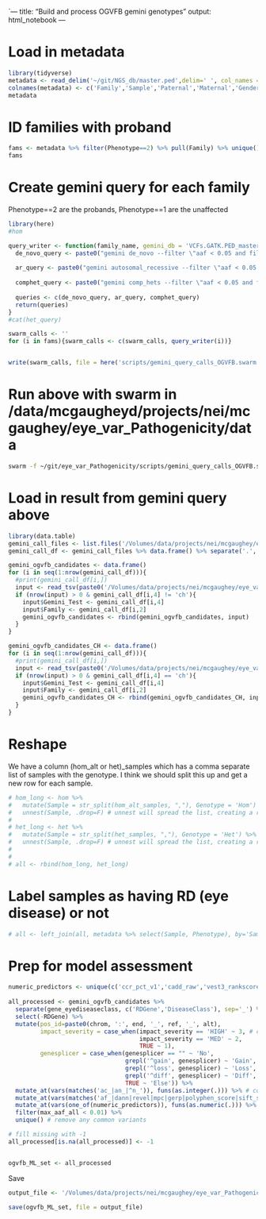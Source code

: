 `---
title: "Build and process OGVFB gemini genotypes"
output: html_notebook
---

# Load in metadata

```r
library(tidyverse)
metadata <- read_delim('~/git/NGS_db/master.ped',delim=' ', col_names = F) 
colnames(metadata) <- c('Family','Sample','Paternal','Maternal','Gender','Phenotype')
metadata
```

# ID families with proband
```r
fams <- metadata %>% filter(Phenotype==2) %>% pull(Family) %>% unique()
fams
```

# Create gemini query for each family
Phenotype==2 are the probands, Phenotype==1 are the unaffected
```r
library(here)
#hom 

query_writer <- function(family_name, gemini_db = 'VCFs.GATK.PED_master.gemini.db') {
  de_novo_query <- paste0("gemini de_novo --filter \"aaf < 0.05 and filter is NULL AND (aaf_esp_all < 0.01 AND aaf_1kg_all < 0.01 AND af_exac_all < 0.01  AND (is_coding=1 OR is_splicing=1)) OR impact_severity='HIGH' OR clinvar_sig LIKE '%patho%' \" --families ", family_name, ' ', gemini_db, ' > ogvfb_cohort_calls/', family_name, '.gemini.denovo')
  
  ar_query <- paste0("gemini autosomal_recessive --filter \"aaf < 0.05 and filter is NULL AND (aaf_esp_all < 0.01 AND aaf_1kg_all < 0.01 AND af_exac_all < 0.01  AND (is_coding=1 OR is_splicing=1)) OR impact_severity='HIGH' OR clinvar_sig LIKE '%patho%' \" --families ", family_name, ' ', gemini_db, ' > ogvfb_cohort_calls/', family_name, '.gemini.ar')
  
  comphet_query <- paste0("gemini comp_hets --filter \"aaf < 0.05 and filter is NULL AND (aaf_esp_all < 0.01 AND aaf_1kg_all < 0.01 AND af_exac_all < 0.01  AND (is_coding=1 OR is_splicing=1)) OR impact_severity='HIGH' OR clinvar_sig LIKE '%patho%' \" --families ", family_name, ' ', gemini_db, ' > ogvfb_cohort_calls/', family_name, '.gemini.ch')
  
  queries <- c(de_novo_query, ar_query, comphet_query)
  return(queries)
}
#cat(het_query)

swarm_calls <- ''
for (i in fams){swarm_calls <- c(swarm_calls, query_writer(i))}


write(swarm_calls, file = here('scripts/gemini_query_calls_OGVFB.swarm'))
```

# Run above with swarm in /data/mcgaugheyd/projects/nei/mcgaughey/eye_var_Pathogenicity/data
```bash
swarm -f ~/git/eye_var_Pathogenicity/scripts/gemini_query_calls_OGVFB.swarm --module=gemini
```


# Load in result from gemini query above
```r
library(data.table)
gemini_call_files <- list.files('/Volumes/data/projects/nei/mcgaughey/eye_var_Pathogenicity/data/ogvfb/ogvfb_cohort_calls/')
gemini_call_df <- gemini_call_files %>% data.frame() %>% separate('.', c('family','gemini','type'), sep = '\\.', remove=F)

gemini_ogvfb_candidates <- data.frame()
for (i in seq(1:nrow(gemini_call_df))){
  #print(gemini_call_df[i,])
  input <- read_tsv(paste0('/Volumes/data/projects/nei/mcgaughey/eye_var_Pathogenicity/data/ogvfb/ogvfb_cohort_calls/', gemini_call_df[i,1]))
  if (nrow(input) > 0 & gemini_call_df[i,4] != 'ch'){
    input$Gemini_Test <- gemini_call_df[i,4]
    input$Family <- gemini_call_df[i,2]
    gemini_ogvfb_candidates <- rbind(gemini_ogvfb_candidates, input)
  }
}

gemini_ogvfb_candidates_CH <- data.frame()
for (i in seq(1:nrow(gemini_call_df))){
  #print(gemini_call_df[i,])
  input <- read_tsv(paste0('/Volumes/data/projects/nei/mcgaughey/eye_var_Pathogenicity/data/ogvfb/ogvfb_cohort_calls/', gemini_call_df[i,1]))
  if (nrow(input) > 0 & gemini_call_df[i,4] == 'ch'){
    input$Gemini_Test <- gemini_call_df[i,4]
    input$Family <- gemini_call_df[i,2]
    gemini_ogvfb_candidates_CH <- rbind(gemini_ogvfb_candidates_CH, input)
  }
}
```

# Reshape
We have a column (hom_alt or het)_samples which has a comma separate list of samples with the genotype. I think we should split this up and get a new row for each sample. 
```r
# hom_long <- hom %>% 
#   mutate(Sample = str_split(hom_alt_samples, ","), Genotype = 'Hom') %>%  # split with str_split to create a list
#   unnest(Sample, .drop=F) # unnest will spread the list, creating a row for each entry
# 
# het_long <- het %>% 
#   mutate(Sample = str_split(het_samples, ","), Genotype = 'Het') %>%  # split with str_split to create a list
#   unnest(Sample, .drop=F) # unnest will spread the list, creating a row for each entry
# 
# 
# all <- rbind(hom_long, het_long)
```


# Label samples as having RD (eye disease) or not
```r
# all <- left_join(all, metadata %>% select(Sample, Phenotype), by='Sample')
```


# Prep for model assessment
```r
numeric_predictors <- unique(c('ccr_pct_v1','cadd_raw','vest3_rankscore','cadd_phred','mis_z','pli','lof_z','phylop_100way','revel','hapmap2','hapmap1','n_mis','epilogos_quies','n_lof','precessive','pnull','adj_exp_lof','adj_exp_syn','dann','adj_exp_mis','syn_z','n_syn','epilogos_txwk','fitcons','m_cap_score','m_cap_rankscore','eigen_phred','eigen_raw','epilogos_tx','is_lof','eigen_pc_raw_rankscore','epilogos_reprpcwk','fathmm_mkl_coding_rankscore','metalr_score','fathmm_mkl_coding_score','metalr_rankscore','impact_severity','metasvm_rankscore','metasvm_score','epilogos_enh','genocanyon_score','fathmm_converted_rankscore','mpc','epilogos_enhg','af_exac_all','epilogos_reprpc','max_aaf_all','mutationassessor_score','gerp','polyphen_score','gerp_elements','mutationassessor_score_rankscore','stam_mean','an_exac_all','af_exac_nfe','provean_converted_rankscore','an_exac_nfe','lrt_score','lrt_omega','grantham','lrt_converted_rankscore','genocanyon_score_rankscore','an_exac_afr','an_exac_amr','an_exac_sas','epilogos_het','ac_exac_all','linsight','gno_an_popmax','exac_num_het','an_exac_eas','gno_an_all','ac_exac_nfe','mutationtaster_converted_rankscore','an_exac_oth','an_exac_fin','gno_an_nfe','gno_af_all','gno_an_afr','epilogos_tssaflnk','gno_af_popmax','epilogos_znf','segway_sum_score','aaf_esp_ea','epilogos_txflnk','provean_score','segway_mean_score','epilogos_tss','aaf_esp_all','af_exac_amr','gno_af_nfe','epilogos_enhbiv','af_exac_sas','sift_score','fathmm_score','ac_exac_amr','aaf_esp_aa','gno_ac_all','gno_af_afr','ac_exac_sas','af_exac_eas','gno_an_fin','af_exac_afr','gno_an_eas','gno_an_oth','gno_ac_nfe','gno_ac_popmax','ac_exac_eas','ac_exac_afr','epilogos_tssbiv','gno_ac_afr','vest3_score','sigmaaf_lof_0001', 'sigmaaf_lof_01', 'sigmaaf_missense_0001', 'sigmaaf_missense_01', 'cadd_phred', 'Distill', 'primatedl'))
                               
all_processed <- gemini_ogvfb_candidates %>% 
  separate(gene_eyediseaseclass, c('RDGene','DiseaseClass'), sep='_') %>%  #split off RD disease type
  select(-RDGene) %>% 
  mutate(pos_id=paste0(chrom, ':', end, '_', ref, '_', alt),
         impact_severity = case_when(impact_severity == 'HIGH' ~ 3, # convert to integer 
                                     impact_severity == 'MED' ~ 2, 
                                     TRUE ~ 1),
         genesplicer = case_when(genesplicer == "" ~ 'No',
                                 grepl('^gain', genesplicer) ~ 'Gain',
                                 grepl('^loss', genesplicer) ~ 'Loss',
                                 grepl('^diff', genesplicer) ~ 'Diff',
                                 TRUE ~ 'Else')) %>% 
  mutate_at(vars(matches('ac_|an_|^n_')), funs(as.integer(.))) %>% # convert columns with ac_|whatever to integer (ac is allele count)
  mutate_at(vars(matches('af_|dann|revel|mpc|gerp|polyphen_score|sift_score|fitcons_float|gerp_elements|^adj|_z$|^pli$|^pnull$|precessive|^phylop|linsight|_rankscore$|ccr_pct_v1|linsight')), funs(as.numeric(.))) %>%  # af is allele frequency
  mutate_at(vars(one_of(numeric_predictors)), funs(as.numeric(.))) %>% 
  filter(max_aaf_all < 0.01) %>% 
  unique() # remove any common variants

# fill missing with -1
all_processed[is.na(all_processed)] <- -1


ogvfb_ML_set <- all_processed 

```
Save
```r
output_file <- '/Volumes/data/projects/nei/mcgaughey/eye_var_Pathogenicity/clean_data/ogvfb_exome_cohort_2018_08_07.Rdata'

save(ogvfb_ML_set, file = output_file)
```